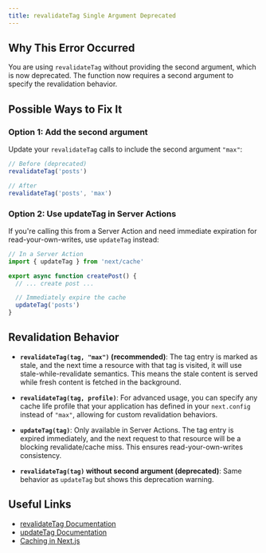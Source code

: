 ```yaml
---
title: revalidateTag Single Argument Deprecated
---
```


## Why This Error Occurred

You are using `revalidateTag` without providing the second argument, which is now deprecated. The function now requires a second argument to specify the revalidation behavior.

## Possible Ways to Fix It

### Option 1: Add the second argument

Update your `revalidateTag` calls to include the second argument `"max"`:

```js
// Before (deprecated)
revalidateTag('posts')

// After
revalidateTag('posts', 'max')
```

### Option 2: Use updateTag in Server Actions

If you're calling this from a Server Action and need immediate expiration for read-your-own-writes, use `updateTag` instead:

```js
// In a Server Action
import { updateTag } from 'next/cache'

export async function createPost() {
  // ... create post ...

  // Immediately expire the cache
  updateTag('posts')
}
```

## Revalidation Behavior

- **`revalidateTag(tag, "max")` (recommended)**: The tag entry is marked as stale, and the next time a resource with that tag is visited, it will use stale-while-revalidate semantics. This means the stale content is served while fresh content is fetched in the background.

- **`revalidateTag(tag, profile)`**: For advanced usage, you can specify any cache life profile that your application has defined in your `next.config` instead of `"max"`, allowing for custom revalidation behaviors.

- **`updateTag(tag)`**: Only available in Server Actions. The tag entry is expired immediately, and the next request to that resource will be a blocking revalidate/cache miss. This ensures read-your-own-writes consistency.

- **`revalidateTag(tag)` without second argument (deprecated)**: Same behavior as `updateTag` but shows this deprecation warning.

## Useful Links

- [revalidateTag Documentation](/docs/app/api-reference/functions/revalidateTag)
- [updateTag Documentation](/docs/app/api-reference/functions/updateTag)
- [Caching in Next.js](/docs/app/getting-started/caching-and-revalidating)
